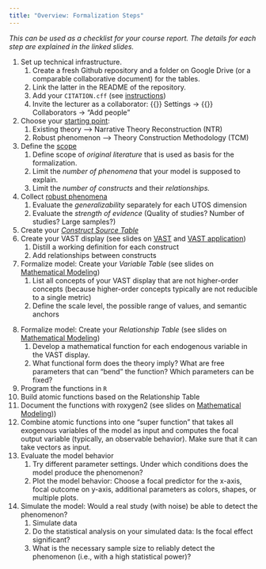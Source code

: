 ---
title: "Overview: Formalization Steps"
---

*This can be used as a checklist for your course report. The details for each step are explained in the linked slides.*

1. Set up technical infrastructure.
   1. Create a fresh Github repository and a folder on Google Drive (or a comparable collaborative document) for the tables.
   2. Link the latter in the README of the repository.
   3. Add your `CITATION.cff` (see [instructions](lectures/it-tools/it-tools.qmd#cff-citation-files))
   4. Invite the lecturer as a collaborator: {{<fa gear>}} Settings → {{<fa user-group>}} Collaborators → "Add people"   
2. Choose your [starting point](sessions/S8-MathModel5.qmd#prototypical-formalization-styles):
   1. Existing theory --> Narrative Theory Reconstruction (NTR)
   2. Robust phenomenon --> Theory Construction Methodology (TCM)
3. Define the [scope](lectures/VAST/VAST_Application.qmd#step-2-limit-your-scope)
   1. Define scope of *original literature* that is used as basis for the formalization.
   2. Limit the *number of phenomena* that your model is supposed to explain.
   3. Limit the *number of constructs* and their *relationships.*
4. Collect [robust phenomena](lectures/VAST/VAST_Application.qmd#step-5-collect-robust-empirical-phenomena-1)
   1. Evaluate the *generalizability* separately for each UTOS dimension
   2. Evaluate the *strength of evidence* (Quality of studies? Number of studies? Large samples?)
5. Create your [*Construct Source Table*](lectures/VAST/VAST_Application.qmd#construct-source-table)
6. Create your VAST display (see slides on [VAST](lectures/VAST/VAST_Intro.qmd) and [VAST application](lectures/VAST/VAST_Application.qmd))
   1. Distill a working definition for each construct
   2. Add relationships between constructs
7. Formalize model: Create your *Variable Table* (see slides on [Mathematical Modeling](lectures/MathModel/MathModel.qmd#define-variables-1))
   1. List all concepts of your VAST display that are not higher-order concepts (because higher-order concepts typically are not reducible to a single metric)
   2. Define the scale level, the possible range of values, and semantic anchors

<!-- TODO: Hier fehlt in der MathModel.qmd noch ein slide zur *Relationship Table* -->
8. Formalize model: Create your *Relationship Table* (see slides on [Mathematical Modeling](lectures/MathModel/MathModel.qmd#group-work-10-min.))
   1. Develop a mathematical function for each endogenous variable in the VAST display.
   2. What functional form does the theory imply? What are free parameters that can "bend" the function? Which parameters can be fixed?
9.  Program the functions in `R`
   1. Build atomic functions based on the Relationship Table
   2. Document the functions with roxygen2 (see slides on [Mathematical Modeling](lectures/MathModel/MathModel.qmd#example-with-roxygen2-documentation)))
   3. Combine atomic functions into one "super function" that takes all exogenous variables of the model as input and computes the focal output variable (typically, an observable behavior). Make sure that it can take vectors as input.
10. Evaluate the model behavior
    1.  Try different parameter settings. Under which conditions does the model produce the phenomenon?
    2.  Plot the model behavior: Choose a focal predictor for the x-axis, focal outcome on y-axis, additional parameters as colors, shapes, or multiple plots.
11. Simulate the model: Would a real study (with noise) be able to detect the phenomenon?
    1. Simulate data
    2. Do the statistical analysis on your simulated data: Is the focal effect significant?
    3. What is the necessary sample size to reliably detect the phenomenon (i.e., with a high statistical power)?
